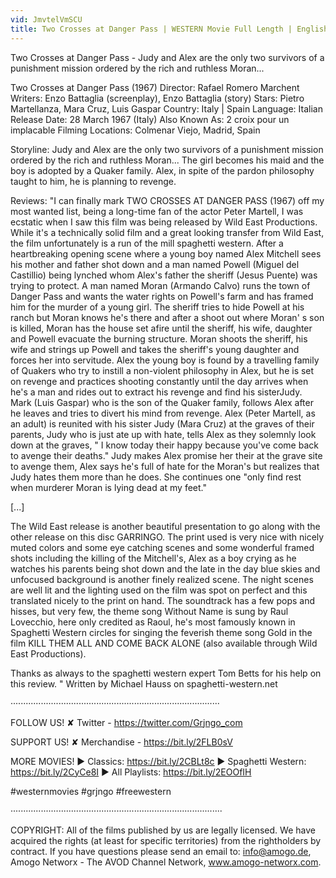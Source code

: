 ```yaml
---
vid: JmvtelVmSCU
title: Two Crosses at Danger Pass | WESTERN Movie Full Length | English | Cowboy Film
---
```


Two Crosses at Danger Pass - Judy and Alex are the only two survivors of a punishment mission ordered by the rich and ruthless Moran... 

Two Crosses at Danger Pass (1967)
Director: Rafael Romero Marchent
Writers: Enzo Battaglia (screenplay), Enzo Battaglia (story) 
Stars: Pietro Martellanza, Mara Cruz, Luis Gaspar 
Country: Italy | Spain
Language: Italian
Release Date: 28 March 1967 (Italy) 
Also Known As: 2 croix pour un implacable 
Filming Locations: Colmenar Viejo, Madrid, Spain 

Storyline:
Judy and Alex are the only two survivors of a punishment mission ordered by the rich and ruthless Moran... The girl becomes his maid and the boy is adopted by a Quaker family. Alex, in spite of the pardon philosophy taught to him, he is planning to revenge.

Reviews:
"I can finally mark TWO CROSSES AT DANGER PASS (1967) off my most wanted list, being a long-time fan of the actor Peter Martell, I was ecstatic when I saw this film was being released by Wild East Productions. While it's a technically solid film and a great looking transfer from Wild East, the film unfortunately is a run of the mill spaghetti western. After a heartbreaking opening scene where a young boy named Alex Mitchell sees his mother and father shot down and a man named Powell (Miguel del Castillio) being lynched whom Alex's father the sheriff (Jesus Puente) was trying to protect. A man named Moran (Armando Calvo) runs the town of Danger Pass and wants the water rights on Powell's farm and has framed him for the murder of a young girl. The sheriff tries to hide Powell at his ranch but Moran knows he's there and after a shoot out where Moran' s son is killed, Moran has the house set afire until the sheriff, his wife, daughter and Powell evacuate the burning structure. Moran shoots the sheriff, his wife and strings up Powell and takes the sheriff's young daughter and forces her into servitude. Alex the young boy is found by a travelling family of Quakers who try to instill a non-violent philosophy in Alex, but he is set on revenge and practices shooting constantly until the day arrives when he's a man and rides out to extract his revenge and find his sisterJudy. Mark (Luis Gaspar) who is the son of the Quaker family, follows Alex after he leaves and tries to divert his mind from revenge. Alex (Peter Martell, as an adult) is reunited with his sister Judy (Mara Cruz) at the graves of their parents, Judy who is just ate up with hate, tells Alex as they solemnly look down at the graves, " I know today their happy because you've come back to avenge their deaths." Judy makes Alex promise her their at the grave site to avenge them, Alex says he's full of hate for the Moran's but realizes that Judy hates them more than he does. She continues one "only find rest when murderer Moran is lying dead at my feet."

[...]

The Wild East release is another beautiful presentation to go along with the other release on this disc GARRINGO. The print used is very nice with nicely muted colors and some eye catching scenes and some wonderful framed shots including the killing of the Mitchell's, Alex as a boy crying as he watches his parents being shot down and the late in the day blue skies and unfocused background is another finely realized scene. The night scenes are well lit and the lighting used on the film was spot on perfect and this translated nicely to the print on hand. The soundtrack has a few pops and hisses, but very few, the theme song Without Name is sung by Raul Lovecchio, here only credited as Raoul, he's most famously known in Spaghetti Western circles for singing the feverish theme song Gold in the film KILL THEM ALL AND COME BACK ALONE (also available through Wild East Productions).

Thanks as always to the spaghetti western expert Tom Betts for his help on this review. " Written by Michael Hauss on spaghetti-western.net

···················································································

FOLLOW US!
✘ Twitter - https://twitter.com/Grjngo_com

SUPPORT US!
✘ Merchandise - https://bit.ly/2FLB0sV

MORE MOVIES! 
► Classics: https://bit.ly/2CBLt8c 
► Spaghetti Western: https://bit.ly/2CyCe8I 
► All Playlists: https://bit.ly/2EOOfIH 

#westernmovies #grjngo #freewestern

····················································································

COPYRIGHT: All of the films published by us are legally licensed. We have acquired the rights (at least for specific territories) from the rightholders by contract. If you have questions please send an email to: info@amogo.de, Amogo Networx - The AVOD Channel Network, www.amogo-networx.com.